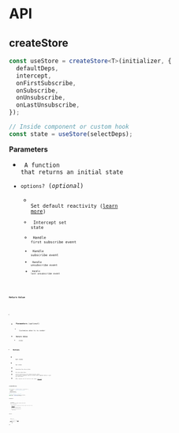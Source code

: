 
# API

## createStore

```ts
const useStore = createStore<T>(initializer, {
  defaultDeps,
  intercept,
  onFirstSubscribe,
  onSubscribe,
  onUnsubscribe,
  onLastUnsubscribe,
});

// Inside component or custom hook
const state = useStore(selectDeps);
```

**Parameters**

<div className="[&_ul]:text-sm">

- <Code content="initializer" href="store/introduction" /> A function that returns an initial state
- `options?` (_optional_)
  - <Code content="defaultDeps" href="store/introduction#set-default-reactivity" /> Set default reactivity ([learn more](/docs/store/introduction#set-default-reactivity))
  - <Code content="intercept" href="store/interception" /> Intercept set state
  - <Code content="onFirstSubscribe" href="store/store-event" /> Handle first subscribe event
  - <Code content="onSubscribe" href="store/store-event" /> Handle subscribe event
  - <Code content="onUnsubscribe" href="store/store-event" /> Handle unsubscribe event
  - <Code content="onLastUnsubscribe" href="store/store-event" /> Handle last unsubscribe event

</div>

**Return Value**

<div className="[&_ul_ul]:text-sm">

- <Code content="useStore()" href="store/introduction#use-the-hook-anywhere" />

  - **Parameters** (_optional_)
    - <Code content="selectDeps" href="store/introduction#control-the-reactivity" /> Customize when to re-render
  - **Return Value**
    - `state`

- **Methods**
  - <Code content="useStore.get" href="store/introduction#using-store-outside-component" /> Get state
  - <Code content="useStore.set" href="store/introduction#using-store-outside-component" /> Set state
  - <Code content="useStore.subscribe" href="store/introduction#using-store-outside-component" /> Subscribe the store state
  - <Code content="useStore.getSubscribers" href="store/introduction#using-store-outside-component" /> Get store subscribers
  - `useStore.setDefaultValues` Set default/initial values from inside a component (must be called inside component before it gets any subscribers)
  - <Code content="useStore.Watch" href="store/watch-component" /> A helper component that will watch the state changes ([learn more](/docs/store/watch-component))

</div>

## createStores

```ts
const useStores = createStores<TKey, T>(initializer, {
  ...options, // Same as createStore options
  hashKeyFn,
  onBeforeChangeKey,
  onStoreInitialized,
});

// Inside component or custom hook
const state = useStores(storeKey, selectDeps);
const state = useStores(selectDeps);
```

**Parameters**

<div className="[&_ul]:text-sm">

- <Code content="initializer" href="stores/introduction" /> A function that returns an initial single store state
- `options?` (_optional_)
  - <Code content="hashKeyFn" href="stores/introduction#store-key" /> Custom function to transform the store key (object) into a hash string ([learn more](/docs/stores/introduction#store-key))
  - <Code content="onBeforeChangeKey" href="stores/stores-event" /> Handle change key passed to the hook
  - <Code content="onStoreInitialized" href="stores/stores-event" /> Handle single store state initialized event
  - _... same as `useStore`'s_

</div>

**Return Value**

<div className="[&_ul_ul]:text-sm">

- <Code content="useStores()" href="stores/introduction#using-a-stores-as-hook" />

  - **Parameters** (_optional_)
    - <Code content="storeKey" href="stores/introduction#store-key" /> Choose which store state will be used ([learn more](/docs/stores/introduction#store-key))
    - <Code content="selectDeps" href="store/introduction#control-the-reactivity" /> Customize when to re-render
  - **Return Value**
    - `state`

- **Methods**
  - <Code content="useStores.get" href="store/introduction#stores-methods" /> Get state of specific store (specific store key)
  - <Code content="useStores.getAll" href="store/introduction#stores-methods" /> Get all stores state
  - <Code content="useStores.getAllWithSubscriber" href="store/introduction#stores-methods" /> Get all stores state that has subscriber
  - <Code content="useStores.set" href="store/introduction#stores-methods" /> Set state of specific store (specific store key)
  - <Code content="useStores.setAll" href="store/introduction#stores-methods" /> Set all stores state
  - <Code content="useStores.subscribe" href="store/introduction#stores-methods" /> Subscribe to a store state
  - <Code content="useStores.getSubscribers" href="store/introduction#stores-methods" /> Get subscribers of a store state
  - `useStores.getStore` Get a store
  - `useStores.getStores` Get all stores
  - `useStores.setDefaultValues` Set default/initial values from inside a component (must be called inside component before it gets any subscribers)
  - <Code content="useStores.Watch" href="store/watch-component" /> A helper component that will watch the state changes ([learn more](/docs/store/watch-component))

</div>

## createQuery

```ts
const useQuery = createQuery<TKey, TResponse, TData, TError>(queryFn, {
  ...options, // Same as createStores options
  select,
  staleTime,
  cacheTime,
  fetchOnMount,
  fetchOnWindowFocus,
  enabled,
  retry,
  retryDelay,
  keepPreviousData,
  getNextPageParam,
  refetchInterval,
  onSuccess,
  onError,
  onSettled,
});

// Inside component or custom hook
const state = useQuery(storeKey, selectDeps);
const state = useQuery(selectDeps);
```

**Parameters**

<div className="[&_ul]:text-sm">

- <Code content="queryFn" href="query/introduction" />
- `options?` (_optional_)
  - <Code content="select" href="query/introduction#response-vs-data" /> Transform or select a portion of the raw response
  - <Code content="staleTime" href="query/introduction#fresh--stale-query-concept" /> Determine how long a response is categorized as fresh, defaults to 3 seconds
  - `cacheTime` Determine how long the query data should be stored in memory, defaults to 5 minutes
  - `fetchOnMount` Should we fetch/refetch when the component mounted?
  - `fetchOnWindowFocus` Should we fetch/refetch when a window focus event triggered?
  - `fetchOnReconnect` Should we fetch/refetch when a window online event triggered?
  - `enabled` Should we fetch/refetch for any reason?
  - <Code content="retry" href="query/error-retries" /> Maximum error retry count ([learn more](/docs/query/error-retries))
  - <Code content="retryDelay" href="query/error-retries" /> Error retry delay in milliseconds
  - `keepPreviousData` Return the previous key's data until the current key's fetching finished
  - <Code content="getNextPageParam" href="query/paginated-or-infinite-query" /> Determine the value that should be used when getting next page
  - <Code content="refetchInterval" href="query/polling" /> Auto refetching / polling interval ([learn more](/docs/query/polling))
  - `onSuccess` Triggered after fetch, refetch, & fetch next/prev page succeed
  - `onError` Triggered after fetch, refetch, & fetch next/prev page failed
  - `onSettled` Triggered after fetch, refetch, & fetch next/prev page (both succeed or failed)
  - _... same as `useStores`'s_

</div>

**Return Value**

<div className="[&_ul_ul]:text-sm">

- <Code content="useQuery()" href="query/introduction" />

  - **Parameters** (_optional_)
    - <Code content="storeKey" href="stores/introduction#store-key" /> Choose which query store state will be used ([learn more](/docs/stores/introduction#store-key))
    - `selectDeps` Customize when to re-render
  - **Return Value**
    - `state`

- **Methods**
  - <Code content="useQuery.setInitialResponse" href="query/initial-query-data" /> Set default/initial response from inside a component (must be called inside component before it gets any subscribers)
  - `useQuery.reset` Reset query to empty state for all query keys
  - `useQuery.resetSpecificKey` Reset a specific query to empty state
  - <Code content="useQuery.invalidate" href="query/query-invalidation" /> Invalidate query for all query keys ([learn more](/docs/query/query-invalidation))
  - <Code content="useQuery.invalidateSpecificKey" href="query/query-invalidation" /> Invalidate a specific query
  - <Code content="useQuery.optimisticUpdate" href="query/optimistic-update" /> Optimistic update ([learn more](/docs/query/optimistic-update))
  - <Code content="useQuery.suspend" href="query/suspense" /> Use query with suspense mode ([learn more](/docs/query/suspense))
  - _... same as `useStores`'s_

</div>

## createMutation

```ts
const useMutation = createMutation<T>(initializer, {
  ...options, // Same as createStore options
  onMutate,
  onSuccess,
  onError,
  onSettled,
});

// Inside component or custom hook
const state = useMutation(selectDeps);
```

**Parameters**

<div className="[&_ul]:text-sm">

- <Code content="mutationFn" href="mutation/introduction" />
- `options?` (_optional_)
  - `onMutate` Handle mutate event (right after the mutation function fired)
  - `onSuccess` Handle success event (promise resolved)
  - `onError` Handle error event (promise rejected)
  - `onSettled` Handle success or error event
  - _... same as `useStore`'s_

</div>

**Return Value**

<div className="[&_ul_ul]:text-sm">

- <Code content="useMutation()" href="mutation/introduction" />

  - **Parameters** (_optional_)
    - `selectDeps` Customize when to re-render
  - **Return Value**
    - `state`

- **Methods**
  - _... same as `useStore`'s_

</div>

